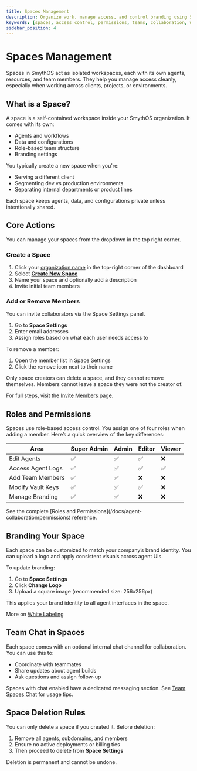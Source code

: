 ```yaml
---
title: Spaces Management
description: Organize work, manage access, and control branding using Spaces in SmythOS.
keywords: [spaces, access control, permissions, teams, collaboration, white labeling]
sidebar_position: 4
---
```


# Spaces Management

Spaces in SmythOS act as isolated workspaces, each with its own agents, resources, and team members. They help you manage access cleanly, especially when working across clients, projects, or environments.

<Spacer size="md" />

## What is a Space?

A space is a self-contained workspace inside your SmythOS organization. It comes with its own:

- Agents and workflows
- Data and configurations
- Role-based team structure
- Branding settings

You typically create a new space when you're:

- Serving a different client
- Segmenting dev vs production environments
- Separating internal departments or product lines

<InfoCallout>
Each space keeps agents, data, and configurations private unless intentionally shared.
</InfoCallout>

<Spacer size="md" />

## Core Actions

You can manage your spaces from the dropdown in the top right corner.

### Create a Space

1. Click your [organization name](/docs/account-management/organization-management) in the top-right corner of the dashboard  
2. Select [**Create New Space**](/docs/agent-collaboration/spaces)
3. Name your space and optionally add a description
4. Invite initial team members

### Add or Remove Members

You can invite collaborators via the Space Settings panel.

1. Go to **Space Settings**
2. Enter email addresses
3. Assign roles based on what each user needs access to

To remove a member:

1. Open the member list in Space Settings
2. Click the remove icon next to their name

<WarningCallout>
Only space creators can delete a space, and they cannot remove themselves. Members cannot leave a space they were not the creator of.
</WarningCallout>

For full steps, visit the [Invite Members page](/docs/agent-collaboration/spaces/invite-members).

<Spacer size="md" />

## Roles and Permissions

Spaces use role-based access control. You assign one of four roles when adding a member. Here’s a quick overview of the key differences:

| Area              | Super Admin | Admin         | Editor        | Viewer        |
|-------------------|-------------|---------------|---------------|---------------|
| Edit Agents       | ✅          | ✅            | ✅            | ❌            |
| Access Agent Logs | ✅          | ✅            | ✅            | ✅            |
| Add Team Members  | ✅          | ✅            | ❌            | ❌            |
| Modify Vault Keys | ✅          | ✅            | ✅            | ❌            |
| Manage Branding   | ✅          | ✅            | ❌            | ❌            |

<TipCallout title="Need full access details?">
See the complete [Roles and Permissions](/docs/agent-collaboration/permissions) reference.
</TipCallout>

<Spacer size="md" />

## Branding Your Space

Each space can be customized to match your company’s brand identity. You can upload a logo and apply consistent visuals across agent UIs.

To update branding:

1. Go to **Space Settings**
2. Click **Change Logo**
3. Upload a square image (recommended size: 256x256px)

This applies your brand identity to all agent interfaces in the space.

More on [White Labeling](/docs/agent-collaboration/spaces/white-labeling)

<Spacer size="md" />

## Team Chat in Spaces

Each space comes with an optional internal chat channel for collaboration. You can use this to:

- Coordinate with teammates
- Share updates about agent builds
- Ask questions and assign follow-up

Spaces with chat enabled have a dedicated messaging section. See [Team Spaces Chat](/docs/agent-collaboration/spaces/team-spaces-chat) for usage tips.

<Spacer size="md" />

## Space Deletion Rules

You can only delete a space if you created it. Before deletion:

1. Remove all agents, subdomains, and members
2. Ensure no active deployments or billing ties
3. Then proceed to delete from **Space Settings**

<WarningCallout title="Double check before space deletion">
Deletion is permanent and cannot be undone.
</WarningCallout>

